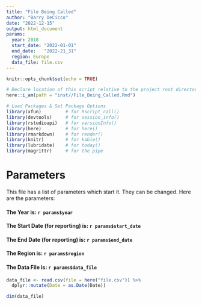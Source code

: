 ```yaml
---
title: "File Being Called"
author: "Barry DeCicco"
date: "2022-12-15"
output: html_document
params:
  year: 2018
  start_date: "2022-01-01"
  end_date:   "2022-21_31"
  region: Europe
  data_file: file.csv
---
```


```r
knitr::opts_chunk$set(echo = TRUE)

# Declare location of this script relative to the project root directory.
here::i_am(path = "inst//File_Being_Called.Rmd")
```

```r
# Load Packages & Set Package Options
library(xfun)         # for Rscript_call()
library(devtools)     # for session_info()
library(rstudioapi)   # for versionInfo()
library(here)         # for here()
library(rmarkdown)    # for render()
library(knitr)        # for kable()
library(lubridate)    # for today()
library(magrittr)     # for the pipe

```



# Parameters

This file has a list of parameters which start it.  They can be changed.
Here are the parameters:

<strong><h4>The Year is: `r params$year`</h4></strong>

<strong><h4>The Start Date (for reporting) is: `r params$start_date`</h4></strong>

<strong><h4>The End Date (for reporting) is:  `r params$end_date`</h4></strong>

<strong><h4>The Region is: `r params$region`</h4></strong>

<strong><h4>The Data File is: `r params$data_file`</h4></strong>


```r

data_file <- read.csv(file = here("file.csv")) %>%
  dplyr::mutate(Date = as.Date(Date))

dim(data_file)


```


  

  
